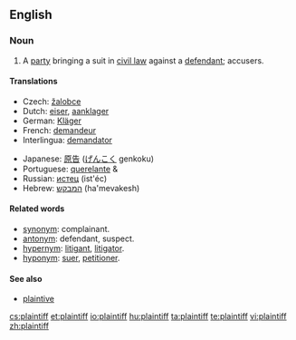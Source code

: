 ==English==
{{wikipedia}}

===Noun===
{{en-noun}}

# A [[party]] bringing a suit in [[civil law]] against a [[defendant]]; accusers.

====Translations====
{{trans-top|party bringing a suit in civil law against a defendant}}
*Czech: [[žalobce]] {{m}}
*Dutch: [[eiser]], [[aanklager]]
*German: [[Kläger]] {{m}}
*French: [[demandeur]]
*Interlingua: [[demandator]]
{{trans-mid}}
*Japanese: [[原告]] ([[げんこく]] genkoku)
*Portuguese: [[querelante]] {{m}} & {{f}}
*Russian: [[истец]] (ist'éc) {{m}}
*Hebrew: [[המבקש]] (ha'mevakesh)
{{trans-bottom}}

==== Related words ====
*[[synonym]]: complainant.
*[[antonym]]: defendant, suspect.
*[[hypernym]]: [[litigant]], [[litigator]].
*[[hyponym]]: [[suer]], [[petitioner]].


====See also====
*[[plaintive]]

[[cs:plaintiff]]
[[et:plaintiff]]
[[io:plaintiff]]
[[hu:plaintiff]]
[[ta:plaintiff]]
[[te:plaintiff]]
[[vi:plaintiff]]
[[zh:plaintiff]]
